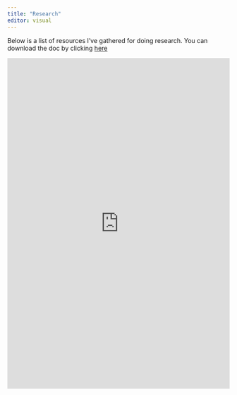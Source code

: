 ```yaml
---
title: "Research"
editor: visual
---
```



Below is a list of resources I've gathered for doing research. You can download the doc by clicking [here](https://1drv.ms/w/s!AsOqrqp0wphPg_sbkF_lvhHtuWeCwA?e=7iBXFv)


<iframe width="100%" height="750" src="https://onedrive.live.com/embed?cid=4F98C274AAAEAAC3&resid=4F98C274AAAEAAC3%2164923&authkey=ACAQnZJxwWKhAG8&em=2" frameborder="0" scrolling="no"></iframe>








